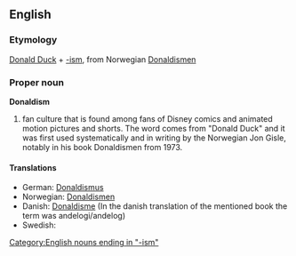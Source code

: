 {{wikipedia}}
==English==
===Etymology===
[[Donald Duck]] + [[-ism]], from Norwegian [[Donaldismen]]
===Proper noun===
'''Donaldism'''
# fan culture that is found among fans of Disney comics and animated motion pictures and shorts. The word comes from "Donald Duck" and it was first used systematically and in writing by the Norwegian Jon Gisle, notably in his book Donaldismen from 1973.

====Translations====
*German: [[Donaldismus]] {{m}}
*Norwegian: [[Donaldismen]]
*Danish: [[Donaldisme]] (In the danish translation of the mentioned book the term was andelogi/andelog)
*Swedish: {{t|sv|ankism|c}}

[[Category:English nouns ending in "-ism"]]